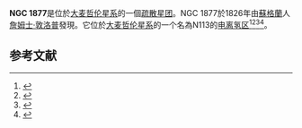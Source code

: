 {{NGCInfoBox|NGCID=NGC 1877|發現者=約翰·弗里德里希·威廉·赫歇爾|發現日期=1838年1月17日|其他編號=|曆元=J2000.0|赤經=5時13分39秒
|赤緯=-69°23'0"|星座=剑鱼座|星體=星系|星等=|表面亮度=|藍等=12}}

'''NGC 1877'''是位於[[大麦哲伦星系|大麦哲伦星系]]的一個[[疏散星团|疏散星团]]。NGC 1877於1826年由[[蘇格蘭|蘇格蘭]]人[[詹姆士·敦洛普|詹姆士·敦洛普]]發現。它位於[[大麦哲伦星系|大麦哲伦星系]]的一个名為N113的[[电离氢区|电离氢区]]<ref name="etud1">{{Article
 | nom1 = Wong
 | prénom1 = Tony
 | nom2 = Whiteoak
 | prénom2 = John B.
 | nom3 = Ott
 | prénom3 = Juergen
 | nom4 = Chin
 | prénom4 = Yi-nan
 | nom5 = Cunningham
 | prénom5 = Maria R.
 | titre = Synthesis Imaging of Dense Molecular Gas in the N113 HII Region of the Large Magellanic Cloud
 | année = 2006
 | mois = avril
 | périodique = Astrophysics Journal
 | volume = 649
 | pages = 224-234
 | url = https://arxiv.org/pdf/astro-ph/0604182.pdf
 | doi = 10.1086/504968
}}</ref><ref name="etud2">{{Article
 | nom1 = Paron
 | prénom1 = S.
 | nom2 = Ortega
 | prénom2 = M.E.
 | nom3 = Cunningham
 | prénom3 = M.
 | nom4 = Jones
 | prénom4 = P.A.
 | nom5 = Rubio
 | prénom5 = M.
 | nom6 = Fariña
 | prénom6 = C.
 | nom7 = Komugi
 | prénom7 = S.
 | titre = ASTE observations in the 345 GHz window towards the HII region N113 of the Large Magellanic Cloud
 | année = 2014
 | mois = novembre
 | périodique = Astronomy & Astrophysics
 | volume = 572
 | pages = 224-234
 | url = http://www.aanda.org/articles/aa/pdf/2014/12/aa24534-14.pdf
 | doi = 10.1051/0004-6361/201424534
}}</ref><ref name="etud3">{{Article
 | nom1 = Chin
 | prénom1 = Y.N.
 | nom2 = Henkel
 | prénom2 = C.
 | nom3 = Whiteoak
 | prénom3 = J.B.
 | nom4 = Millar
 | prénom4 = T.J.
 | nom5 = Hunt
 | prénom5 = M.R.
 | nom6 = Lemme
 | prénom6 = C.
 | titre = Molecular abundances in the Magellanic Clouds I. A multiline study of five cloud cores
 | année = 1996
 | mois = juin
 | périodique = Astronomy & Astrophysics
 | volume = 
 | pages = 224-234
 | url = https://arxiv.org/pdf/astro-ph/9606081.pdf
 }}</ref><ref name="etud4">{{Article
 | nom1 = Ward
 | prénom1 = J.L.
 | nom2 = Oliveira
 | prénom2 = J.M.
 | nom3 = Loon
 | prénom3 = J.Th.
 | nom4 = Sewiło
 | prénom4 = M.
 | titre = Integral field spectroscopy of massive young stellar objects in the N113 H ii region in the Large Magellanic Cloud
 | année = 2016
 | mois = juin
 | périodique = MONTHLY NOTICES of the Royal Astronomical Society
 | volume = 455 (3)
 | pages = 2345-2362
 | doi = https://doi.org/10.1093/mnras/stv2424
 }}</ref>。

==参考文献==
{{reflist}}

{{NGCReference|1877}}
{{Catalogs|NGC=1877}}